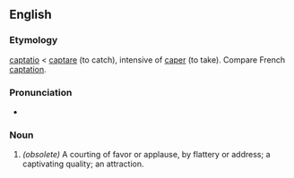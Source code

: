==English==
{{rfc|copyvio?}}
===Etymology===
{{L.}} [[captatio]] < [[captare]] (to catch), intensive of [[caper]] (to take). Compare French [[#French|captation]].

===Pronunciation===
*{{IPA|\kæp'teɪʃən\}}

===Noun===
{{en-noun}}

#''(obsolete)'' A courting of favor or applause, by flattery or address; a captivating quality; an attraction.